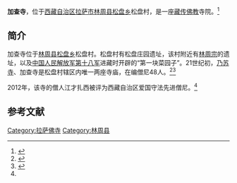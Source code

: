{{Infobox Tibetan Buddhist monastery
|name =加查寺
|image =
|image size = 250px
|alt = 
|caption = 
|t=
|w=
|to = 
|ipa={{IPA|}}
|z=
|thdl=
|e=
|tc=加查寺
|s=加查寺
|p=
|m=
|k=
|pushpin_map = 
|latd =  | latm =  | lats =  | latNS = 
|longd=  | longm= | longs =| longEW = 
|iso_region = 
|map_caption = 
|mapsize = 
|location_country = 中国
|location = {{CHN}}[[西藏自治区|西藏自治区]][[拉萨市|拉萨市]][[林周县|林周县]]
|coordinates_display =
|founded_by = 
|date_founded =
|date_renovated =
|sect = 
|mather =
|children =
|dedicated_to = 
|tulku =
|head_lama = 
|head_mgh =
|no._of_monks = 
|architecture = 
|festivals =
|footnotes = 
}}

'''加查寺'''，位于[[西藏自治区|西藏自治区]][[拉萨市|拉萨市]][[林周县|林周县]][[松盘乡|松盘乡]]松盘村，是一座[[藏传佛教|藏传佛教]]寺院。<ref name=mingdan>{{Cite web |url=http://www.lasa.gov.cn/Item/38763.aspx |title=自治区和谐模范寺庙和爱国守法先进僧尼名单，中国拉萨，2012年05月03日 |accessdate=2013年8月16日 |archive-date=2013年9月28日 |archive-url=https://web.archive.org/web/20130928220630/http://www.lasa.gov.cn/Item/38763.aspx |dead-url=yes }}</ref>

==简介==
加查寺位于[[林周县|林周县]][[松盘乡|松盘乡]]松盘村。松盘村有松盘庄园遗址，该村附近有[[林周宗|林周宗]]的遗址，以及[[中国人民解放军第十八军|中国人民解放军第十八军]]进藏时开辟的“第一块菜园子”。21世纪初，[[乃苏寺|乃苏寺]]、加查寺是松盘村辖区内唯一两座寺庙，在编僧尼48人。<ref>{{Cite web |url=http://district.ce.cn/newarea/roll/201308/16/t20130816_24668828.shtml |title=拉萨河纪行：从石头和砖头中“挤”出黄金，中国经济网，2013年08月16日 |accessdate=2013年8月16日 |archive-date=2019年1月26日 |archive-url=https://web.archive.org/web/20190126085000/http://district.ce.cn/newarea/roll/201308/16/t20130816_24668828.shtml |dead-url=no }}</ref><ref>{{Cite web |url=http://www.chinatibetnews.com/xizang/2013-04/26/content_1215131.htm |title=松盘乡松盘村基本情况，中国西藏新闻网，2013年04月26日 |accessdate=2013年8月16日 |archive-date=2013年8月16日 |archive-url=https://archive.is/20130816151705/http://www.chinatibetnews.com/xizang/2013-04/26/content_1215131.htm |dead-url=no }}</ref>

2012年，该寺的僧人江才扎西被评为西藏自治区爱国守法先进僧尼。<ref name=mingdan/>

==参考文献==
{{reflist}}

{{拉萨地标}}
[[Category:拉萨佛寺|Category:拉萨佛寺]]
[[Category:林周县|Category:林周县]]